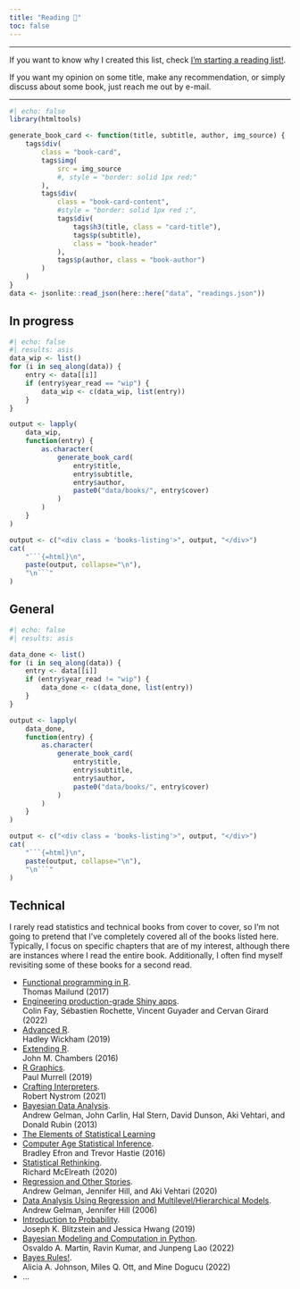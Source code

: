 ```yaml
---
title: "Reading 📖" 
toc: false
---
```


---

If you want to know why I created this list, check [I'm starting a reading list!](posts/2024-02-01_starting_a_reading_list/index.qmd).

If you want my opinion on some title, make any recommendation, or simply discuss about some book, just reach me out by e-mail.

---

```r
#| echo: false
library(htmltools)

generate_book_card <- function(title, subtitle, author, img_source) {
    tags$div(
        class = "book-card",
        tags$img(
            src = img_source
            #, style = "border: solid 1px red;"
        ),
        tags$div(
            class = "book-card-content",
            #style = "border: solid 1px red ;",
            tags$div(
                tags$h3(title, class = "card-title"),
                tags$p(subtitle),
                class = "book-header"
            ),
            tags$p(author, class = "book-author")
        )
    )
}
data <- jsonlite::read_json(here::here("data", "readings.json"))
```


## In progress


```r
#| echo: false
#| results: asis
data_wip <- list()
for (i in seq_along(data)) {
    entry <- data[[i]]
    if (entry$year_read == "wip") {
        data_wip <- c(data_wip, list(entry))
    }
}

output <- lapply(
    data_wip,
    function(entry) {
        as.character(
            generate_book_card(
                entry$title,
                entry$subtitle,
                entry$author,
                paste0("data/books/", entry$cover)
            )
        )
    }
)

output <- c("<div class = 'books-listing'>", output, "</div>")
cat(
    "```{=html}\n", 
    paste(output, collapse="\n"), 
    "\n```"
)
```


## General

```r
#| echo: false
#| results: asis

data_done <- list()
for (i in seq_along(data)) {
    entry <- data[[i]]
    if (entry$year_read != "wip") {
        data_done <- c(data_done, list(entry))
    }
}

output <- lapply(
    data_done,
    function(entry) {
        as.character(
            generate_book_card(
                entry$title,
                entry$subtitle,
                entry$author,
                paste0("data/books/", entry$cover)
            )
        )
    }
)

output <- c("<div class = 'books-listing'>", output, "</div>")
cat(
    "```{=html}\n", 
    paste(output, collapse="\n"), 
    "\n```"
)
```

## Technical

I rarely read statistics and technical books from cover to cover, so I'm not going to 
pretend that I've completely covered all of the books listed here.
Typically, I focus on specific chapters that are of my interest, although there are instances
where I read the entire book. Additionally, I often find myself revisiting some of these
books for a second read.

- [Functional programming in R](https://link.springer.com/book/10.1007/978-1-4842-2746-6).<br> Thomas Mailund (2017)
- [Engineering production-grade Shiny apps](https://www.routledge.com/Engineering-Production-Grade-Shiny-Apps/Fay-Rochette-Guyader-Girard/p/book/9780367466022). <br> Colin Fay, Sébastien Rochette, Vincent Guyader and Cervan Girard (2022)
- [Advanced R](https://www.routledge.com/Advanced-R-Second-Edition/Wickham/p/book/9780815384571). <br> Hadley Wickham (2019)
- [Extending R](https://www.routledge.com/Extending-R/Chambers/p/book/9781498775717). <br> John M. Chambers (2016)
- [R Graphics](https://www.routledge.com/R-Graphics-Third-Edition/Murrell/p/book/9780367780692). <br> Paul Murrell (2019)
- [Crafting Interpreters](https://craftinginterpreters.com/). <br> Robert Nystrom (2021)
- [Bayesian Data Analysis](http://www.stat.columbia.edu/~gelman/book/). <br> Andrew Gelman, John Carlin, Hal Stern, David Dunson, Aki Vehtari, and Donald Rubin (2013)
- [The Elements of Statistical Learning](https://link.springer.com/book/10.1007/978-0-387-84858-7)
- [Computer Age Statistical Inference](https://www.cambridge.org/core/books/computer-age-statistical-inference/E32C1911ED937D75CE159BBD21684D37). <br> Bradley Efron and Trevor Hastie (2016)
- [Statistical Rethinking](https://xcelab.net/rm/statistical-rethinking/). <br> Richard McElreath (2020)
- [Regression and Other Stories](https://www.cambridge.org/highereducation/books/regression-and-other-stories/DD20DD6C9057118581076E54E40C372C#overview). <br> Andrew Gelman, Jennifer Hill, and Aki Vehtari (2020)
- [Data Analysis Using Regression and Multilevel/Hierarchical Models](http://www.stat.columbia.edu/~gelman/arm/). <br> Andrew Gelman, Jennifer Hill (2006)
- [Introduction to Probability](https://www.routledge.com/Introduction-to-Probability-Second-Edition/Blitzstein-Hwang/p/book/9781138369917). <br> Joseph K. Blitzstein and Jessica Hwang (2019)
- [Bayesian Modeling and Computation in Python](https://www.routledge.com/Bayesian-Modeling-and-Computation-in-Python/Martin-Kumar-Lao/p/book/9780367894368). <br> Osvaldo A. Martin, Ravin Kumar, and Junpeng Lao (2022)
- [Bayes Rules!](https://www.routledge.com/Bayes-Rules-An-Introduction-to-Applied-Bayesian-Modeling/Johnson-Ott-Dogucu/p/book/9780367255398). <br> Alicia A. Johnson, Miles Q. Ott, and Mine Dogucu (2022)
- ...
